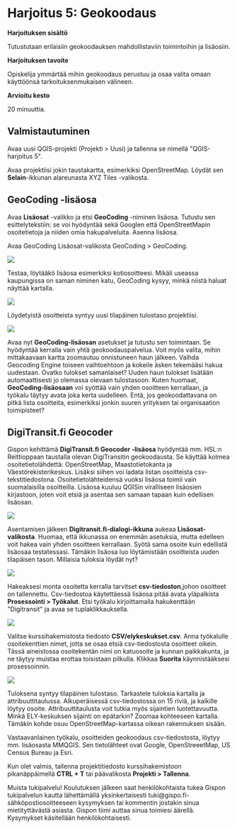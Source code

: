 # Harjoitus 5: Geokoodaus

**Harjoituksen sisältö**

Tutustutaan erilaisiin geokoodauksen mahdollistaviin toimintoihin ja lisäosiin.

**Harjoituksen tavoite**

Opiskelija ymmärtää mihin geokoodaus perustuu ja osaa valita omaan käyttöönsä tarkoituksenmukaisen välineen.

**Arvioitu kesto**

20 minuuttia.

## **Valmistautuminen**

Avaa uusi QGIS-projekti (Projekti \> Uusi) ja tallenna se nimellä \"QGIS-harjoitus 5\".

Avaa projektiisi jokin taustakartta, esimerkiksi OpenStreetMap. Löydät sen **Selain**-ikkunan alareunasta XYZ Tiles -valikosta.

## **GeoCoding -lisäosa**

Avaa **Lisäosat** -valikko ja etsi **GeoCoding** -niminen lisäosa. Tutustu sen esittelytekstiin: se voi hyödyntää sekä Googlen että OpenStreetMapin osoitetietoja ja niiden omia hakupalveluita. Asenna lisäosa.

Avaa GeoCoding Lisäosat-valikosta GeoCoding \> GeoCoding.

![](img/harjoitus_5/image1.png)

Testaa, löytääkö lisäosa esimerkiksi kotiosoitteesi. Mikäli useassa kaupungissa on saman niminen katu, GeoCoding kysyy, minkä niistä haluat näyttää kartalla.

![](img/harjoitus_5/image2.png)

Löydetyistä osoitteista syntyy uusi tilapäinen tulostaso projektiisi.

![](img/harjoitus_5/image3.png)

Avaa nyt **GeoCoding-lisäosan** asetukset ja tutustu sen toimintaan. Se hyödyntää kerralla vain yhtä geokoodauspalvelua. Voit myös valita, mihin mittakaavaan kartta zoomautuu onnistuneen haun jälkeen. Vaihda Geocoding Engine toiseen vaihtoehtoon ja kokeile äsken tekemääsi hakua uudestaan. Ovatko tulokset samanlaiset? Uuden haun tulokset lisätään automaattisesti jo olemassa olevaan tulostasoon. Kuten huomaat, **GeoCoding-lisäosaan** voi syöttää vain yhden osoitteen kerrallaan, ja työkalu täytyy avata joka kerta uudelleen. Entä, jos geokoodattavana on pitkä lista osoitteita, esimerkiksi jonkin suuren yrityksen tai organisaation toimipisteet?

## **DigiTransit.fi Geocoder**

Gispon kehittämä **DigiTransit.fi Geocoder -lisäosa** hyödyntää mm. HSL:n Reittioppaan taustalla olevan DigiTransitin geokoodausta. Se käyttää kolmea osoitetietolähdettä: OpenStreetMap, Maastotietokanta ja Väestörekisterikeskus. Lisäksi siihen voi ladata listan osoitteista csv-tekstitiedostona. Osoitetietolähteidensä vuoksi lisäosa toimii vain suomalaisilla osoitteilla. Lisäosa kuuluu QGISin viralliseen lisäosien kirjastoon, joten voit etsiä ja asentaa sen samaan tapaan kuin edellisen lisäosan.

![](img/harjoitus_5/image4.png)

Asentamisen jälkeen **Digitransit.fi-dialogi-ikkuna** aukeaa **Lisäosat-valikosta**. Huomaa, että ikkunassa on enemmän asetuksia, mutta edelleen voit hakea vain yhden osoitteen kerrallaan. Syötä sama osoite kuin edellistä lisäosaa testatessasi. Tämäkin lisäosa luo löytämistään osoitteista uuden tilapäisen tason. Millaisia tuloksia löydät nyt?

![](img/harjoitus_5/image5.png)

Hakeaksesi monta osoitetta kerralla tarvitset **csv-tiedoston**,johon osoitteet on tallennettu. Csv-tiedostoa käytettäessä lisäosa pitää avata yläpalkista **Prosessointi \> Työkalut**. Etsi työkalu kirjoittamalla hakukenttään \"Digitransit\" ja avaa se tuplaklikkauksella.

![](img/harjoitus_5/image6.png)

Valitse kurssihakemistosta tiedosto **CSV/elykeskukset.csv**. Anna työkalulle osoitekenttien nimet, jotta se osaa etsiä csv-tiedostosta osoitteet oikein. Tässä aineistossa osoitekentän nimi on katuosoite ja kunnan paikkakunta, ja ne täytyy muistaa erottaa toisistaan pilkulla. Klikkaa **Suorita** käynnistääksesi prosessoinnin.

![](img/harjoitus_5/image7.png)

Tuloksena syntyy tilapäinen tulostaso. Tarkastele tuloksia kartalla ja attribuuttitaulussa. Alkuperäisessä csv-tiedostossa on 15 riviä, ja kaikille löytyy osoite. Attribuuttitaulusta voit tutkia myös sijaintien luotettavuutta. Minkä ELY-keskuksen sijainti on epätarkin? Zoomaa kohteeseen kartalla. Tämäkin kohde osuu OpenStreetMap-kartassa oikean rakennuksen sisään.

Vastaavanlainen työkalu, osoitteiden geokoodaus csv-tiedostosta, löytyy mm. lisäosasta MMQGIS. Sen tietolähteet ovat Google, OpenStreeetMap, US Census Bureau ja Esri.

Kun olet valmis, tallenna projektitiedosto kurssihakemistoon pikanäppäimellä **CTRL + T** tai päävalikosta **Projekti \> Tallenna**.

::: hint-box
Muista tukipalvelu! Koulutuksen jälkeen saat henkilökohtaista tukea Gispon tukipalvelun kautta lähettämällä yksinkertaisesti tuki\@gispo.fi-sähköpostiosoitteeseen kysymyksen tai kommentin jostakin sinua mietityttävästä asiasta. Gispon tiimi auttaa sinua toimiesi äärellä. Kysymykset käsitellään henkilökohtaisesti.
:::